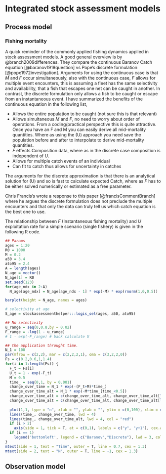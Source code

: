 # Integrated stock assessment models {#integratedassessmentmodels}



## Process model {#ProcessIntegrated}



### Fishing mortality {-}
A quick reminder of the commonly applied fishing dynamics applied in stock assessment models. A good general overview is by @branch2009differences. They compare the continuous Baranov Catch equation [@baranov1918question] vs Pope's discrete formulation [@pope1972investigation]. Arguments for using the continuous case is that $M$ and $F$ occur simultaneously, also with the continuous case, $F$ allows for multiple event encounters, this is assuming a fleet has the same selectivity and availability, that a fish that escapes one net can be caught in another. In contrast, the discrete formulation only allows a fish to be caught or escape from an instantaneous event. I have summarized the benefits of the continuous equation in the following list,

*  Allows the entire population to be caught (not sure this is that relevant)
*  Allows simultaneous $M$ and $F$, no need to worry about order of operations. From a coding/practical perspective this is quite attractive. Once you have an F and M you can easily derive all mid-mortality quantities. Where as using the \(U\) approach you need save the population before and after to interpolate to derive mid-mortality quantities.
*  $F$ effects Composition data, where as in the discrete case composition is independent of $U$.
*  Allows for multiple catch events of an individual
*  Can fit to catch thus allows for uncertainty in catches

The arguments for the discrete approximation is that there is an analytical solution for \(U\) and so is fast to calculate expected Catch, where as $F$ has to be either solved numerically or estimated as a free parameter. 
 
Chris Francis's wrote a response to this paper [@francisCommentBranch] where he argues the discrete formulation does not preclude the multiple encounters and that only the data can truly tell us which catch equation is the best one to use.
 
The relationship between $F$ (Instantaneous fishing mortality) and $U$ exploitation rate for a simple scenario (single fishery) is given in the following R code.

```r
## Params
ages = 1:20
R0 = 1000
M = 0.2
a50 = 3.4
ato95 = 2.4
A = length(ages)
N_age = vector()
N_age[1] = R0
set.seed(123)
for(age_ndx in 2:A)
  N_age[age_ndx] = N_age[age_ndx - 1] * exp(-M) * exp(rnorm(1,0,0.5))

barplot(height = N_age, names = ages)

# selectivity at age
S_age = stockassessmenthelper:::logis_sel(ages, a50, ato95)

## No selectivity
u_range = seq(0,0.8,by = 0.02)
F_range = -log(1 - u_range)
# 1 - exp(-F_range) # back calculate U
```



```r
## the application throught time.
N_1 = 100
par(mfrow = c(2,2), mar = c(2,2,2,1), oma = c(3,2,2,0))
Fs = c(0.2,0.6,1,1.4)
for(i in 1:length(Fs)) {
  F_t = Fs[i]
  U_t = 1 - exp(-F_t)
  M = 0.5
  time_ = seq(0,1, by = 0.001)
  change_over_time = N_1 * exp(-(F_t+M)*time_)
  change_over_time_alt = N_1 * exp(-M*time_[time_<0.5]) 
  change_over_time_alt = c(change_over_time_alt, change_over_time_alt[length(change_over_time_alt)] * (1 - U_t))
  change_over_time_alt = c(change_over_time_alt, change_over_time_alt[length(change_over_time_alt)] * exp(-M*time_[time_ < 0.5]) )
  
  plot(1,1, type = "n", xlab = "", ylab = "", ylim = c(0,100), xlim = c(0,1), xaxt = "n", yaxt = "n", cex.main = 1.5,cex.lab = 1.5, main = substitute(paste(F[y], " = ", this_F, " M = ", M), list(this_F = F_t, M= M)))#paste0(, " = ", F_t))
  lines(time_, change_over_time, lwd = 4)
  lines(time_, change_over_time_alt, lwd = 4, col = "red")
  if (i > 2)
    axis(side = 1, tick = T, at = c(0,1), labels = c("y", "y+1"), cex.axis = 2)
  if (i == 1)
    legend('bottomleft', legend = c("Baranov","Discrete"), lwd = 3, col = c("black","red"), cex = 0.8)
}
mtext(side = 1, text = "Time", outer = T, line = 0.7, cex = 1.3)
mtext(side = 2, text = "N", outer = T, line = -1, cex = 1.3)
```
## Observation model {#observationIntegrated}
